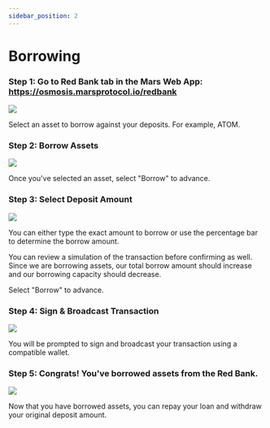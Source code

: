 ```yaml
---
sidebar_position: 2
---
```




# Borrowing

### Step 1: Go to Red Bank tab in the Mars Web App: https://osmosis.marsprotocol.io/redbank

<img src={BorrowingStep1Url} />

Select an asset to borrow against your deposits. For example, ATOM.

### Step 2: Borrow Assets

<img src={BorrowingStep2Url} />

Once you've selected an asset, select "Borrow" to advance. 

### Step 3: Select Deposit Amount

<img src={BorrowingStep3Url} />

You can either type the exact amount to borrow or use the percentage bar to determine the borrow amount. 

You can review a simulation of the transaction before confirming as well. Since we are borrowing assets, our total borrow amount should increase and our borrowing capacity should decrease. 

Select "Borrow" to advance.

### Step 4: Sign & Broadcast Transaction

<img src={BorrowingStep4Url} />

You will be prompted to sign and broadcast your transaction using a compatible wallet. 

### Step 5: Congrats! You've borrowed assets from the Red Bank.

<img src={BorrowingStep5Url} />

Now that you have borrowed assets, you can repay your loan and withdraw your original deposit amount.